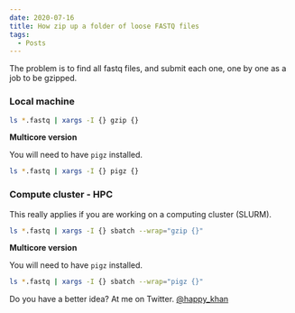 ```yaml
---
date: 2020-07-16
title: How zip up a folder of loose FASTQ files
tags:
  - Posts
---
```


The problem is to find all fastq files, and submit each one, one by one as a job to be gzipped.

### Local machine

```bash
ls *.fastq | xargs -I {} gzip {}
```

**Multicore version**

You will need to have `pigz` installed.

```bash
ls *.fastq | xargs -I {} pigz {}
```

### Compute cluster - HPC

This really applies if you are working on a computing cluster (SLURM).

```bash
ls *.fastq | xargs -I {} sbatch --wrap="gzip {}"
```

**Multicore version**

You will need to have `pigz` installed.

```bash
ls *.fastq | xargs -I {} sbatch --wrap="pigz {}"
```

Do you have a better idea? At me on Twitter. [@happy_khan](https://twitter.com/happy_khan)
